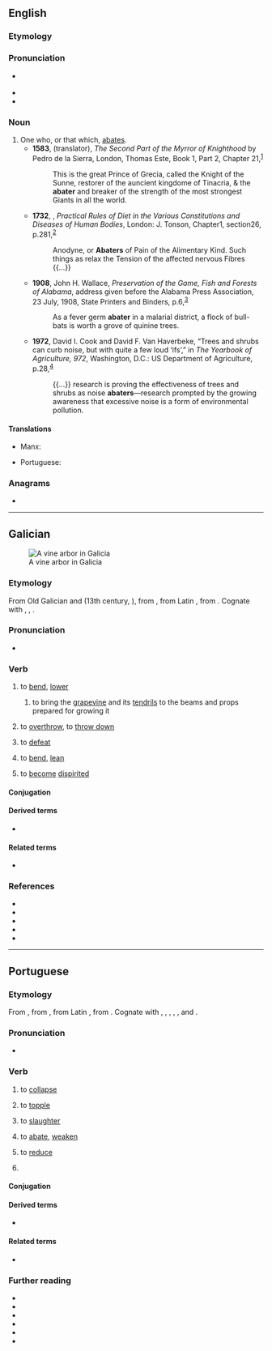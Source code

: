 {{also|abàter}}
==English==

===Etymology===
{{suffix|en|abate|er|id2=agent noun}}

===Pronunciation===
* {{a|GenAm}} {{IPA|en|/əˈbeɪ.tɚ/}}
* {{audio|en|en-ca-abater.ogg|Audio (CA)}}
* {{rhymes|en|eɪtə(ɹ)|s=3}}

===Noun===
{{en-noun}}

# One who, or that which, [[abate]]s. {{defdate|From 16<sup>th</sup> century.}}
#* '''1583''', {{w|Robert Parry (poet)|Robert Parry}} (translator), ''The Second Part of the Myrror of Knighthood'' by Pedro de la Sierra, London, Thomas Este, Book 1, Part 2, Chapter 21,<sup>[http://name.umdl.umich.edu/A08548.0001.001]</sup>
#*: This is the great Prince of Grecia, called the Knight of the Sunne, restorer of the auncient kingdome of Tinacria, & the '''abater''' and breaker of the strength of the most strongest Giants in all the world.
#* '''1732''', {{w|John Arbuthnot}}, ''Practical Rules of Diet in the Various Constitutions and Diseases of Human Bodies'', London: J. Tonson, Chapter{{nbsp}}1, section{{nbsp}}26, p.{{nbsp}}281,<sup>[http://name.umdl.umich.edu/004889406.0001.000]</sup>
#*: Anodyne, or '''Abaters''' of Pain of the Alimentary Kind. Such things as relax the Tension of the affected nervous Fibres {{...}}
#* '''1908''', John H. Wallace, ''Preservation of the Game, Fish and Forests of Alabama'', address given before the Alabama Press Association, 23 July, 1908, State Printers and Binders, p.{{nbsp}}6,<sup>[https://catalog.hathitrust.org/Record/100772675]</sup>
#*: As a fever germ '''abater''' in a malarial district, a flock of bull-bats is worth a grove of quinine trees.
#* '''1972''', David I. Cook and David F. Van Haverbeke, “Trees and shrubs can curb noise, but with quite a few loud ‘ifs’,” in ''The Yearbook of Agriculture, 972'', Washington, D.C.: US Department of Agriculture, p.{{nbsp}}28,<sup>[https://catalog.hathitrust.org/Record/100772675]</sup>
#*: {{...}} research is proving the effectiveness of trees and shrubs as noise '''abaters'''—research prompted by the growing awareness that excessive noise is a form of environmental pollution.

====Translations====
{{trans-top|one who, or that which, abates}}
* Manx: {{t|gv|meeineyder|m}}
{{trans-mid}}
* Portuguese: {{t|pt|diminuidor|m}}
{{trans-bottom}}

===Anagrams===
* {{anagrams|en|a=aabert|bat ear|rabate|trabea}}

----

==Galician==
[[File:Pazo da Peregrina - Bertamirans - Ames - 03.jpg|thumb|A vine arbor in Galicia]]

===Etymology===
From Old Galician and {{inh|gl|roa-opt|abater}} (13th century, ''{{w|Cantigas de Santa Maria}}''), from {{inh|gl|VL.|*abbattō}}, from Latin {{prefix|la|ad|battuō|nocat=1}}, from {{der|pt|cel-gau|-}}. Cognate with {{cog|pt|abater}}, {{cog|es|abatir}}, {{cog|fr|abattre}}.

===Pronunciation===
* {{IPA|gl|/aβaˈteɾ/}}

===Verb===
{{gl-verb|abat|er}}

# {{lb|gl|transitive}} to [[bend]], [[lower]]
#: {{syn|gl|abaixar|amoucar}}
## to bring the [[grapevine]] and its [[tendril]]s to the beams and props prepared for growing it
# {{lb|gl|transitive}} to [[overthrow]], to [[throw down]]
# {{lb|gl|transitive}} to [[defeat]]
# {{lb|gl|pronominal}} to [[bend]], [[lean]]
# {{lb|gl|pronominal}} to [[become]] [[dispirited]]

====Conjugation====
{{gl-conj-er|abat}}

====Derived terms====
* {{l|gl|abatíbel}}

====Related terms====
* {{l|gl|bater}}

===References===
* {{R:DDGM}}
* {{R:gl:CX|abat}}
* {{R:DDLG}}
* {{R:gl:TILG}}
* {{R:TLPGP}}

----

==Portuguese==

===Etymology===
From {{inh|pt|roa-opt|abater}}, from {{inh|pt|VL.|*abbattō}}, from Latin {{prefix|la|ad|battuō|nocat=1}}, from {{der|pt|cel-gau|-}}. Cognate with {{cog|gl|abater}}, {{cog|es|abatir}}, {{cog|ca|abatre}}, {{cog|fr|abattre}}, {{cog|it|abbattere}}, and {{cog|ro|abate}}.

===Pronunciation===
{{pt-IPA|abatêr}}
* {{hyphenation|pt|a|ba|ter}}

===Verb===
{{pt-verb|abat|er}}

# {{lb|pt|intransitive}} to [[collapse]]
# {{lb|pt|intransitive}} to [[topple]]
# {{lb|pt|transitive}} to [[slaughter]]
# {{lb|pt|intransitive}} to [[abate]], [[weaken]]
# {{lb|pt|transitive}} to [[reduce]]
# {{pt-verb-form-of|abater}}

====Conjugation====
{{pt-conj|abat|er}}

====Derived terms====
* {{l|pt|abatedouro}}

====Related terms====
* {{l|pt|bater}}

===Further reading===
* {{R:Aulete}}
* {{R:Dicionário informal}}
* {{R:DAN}}
* {{R:pt:Infopédia}}
* {{R:Michaelis}}
* {{R:pt:Priberam}}